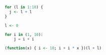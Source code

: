 ```r
for (l in 1:10) {
  j <- l + l
}

l <- 0
```

```python
for i in (1, 10):
    j = i + i
```

```r
(function(x) { i <- 10; i + i * x })(l + l)
```
